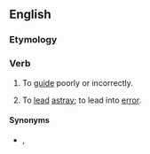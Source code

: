 ==English==

===Etymology===
{{prefix|mis|guide|lang=en}}

===Verb===
{{en-verb|misguid}}

# {{lb|en|transitive}} To [[guide]] poorly or incorrectly.
# {{lb|en|transitive}} To [[lead]] [[astray]]; to lead into [[error]].

====Synonyms====
* {{sense|guide poorly}} {{l|en|mislead}}, {{l|en|misinform}}